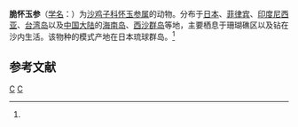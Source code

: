 {{Speciesbox
| taxon = Phyrella fragilis
| binomial_authority = (Ohshima, 1912)<ref name='id12722'>{{cite web| url =http://www.bioinfo.cn/db05/BjdwSpecies.php?action=view&id=12722| title =脆怀玉参| work =《中国动物物种编目数据库》| publisher =中国科学院微生物研究所| author =中国科学院动物研究所| accessdate =2009-04-28| deadurl =yes| archiveurl =https://web.archive.org/web/20160305094913/http://www.bioinfo.cn/db05/BjdwSpecies.php?action=view&id=12722| archivedate =2016-03-05}}</ref>
}}

'''脆怀玉参'''（[[学名|学名]]：{{lang|la|''Phyrella fragilis''}}）为[[沙鸡子科|沙鸡子科]][[怀玉参属|怀玉参属]]的动物。分布于[[日本|日本]]、[[菲律宾|菲律宾]]、[[印度尼西亚|印度尼西亚]]、[[台湾岛|台湾岛]]以及[[中国大陆|中国大陆]]的[[海南岛|海南岛]]、[[西沙群岛|西沙群岛]]等地，主要栖息于珊瑚礁区以及钻在沙内生活。该物种的模式产地在日本琉球群岛。<ref name='id12722'/>

== 参考文献 ==
{{reflist}}

{{海参小作品}}

{{taxonbar}}
[[Category:_1912年描述的动物|C]]
[[Category:怀玉参属|C]]